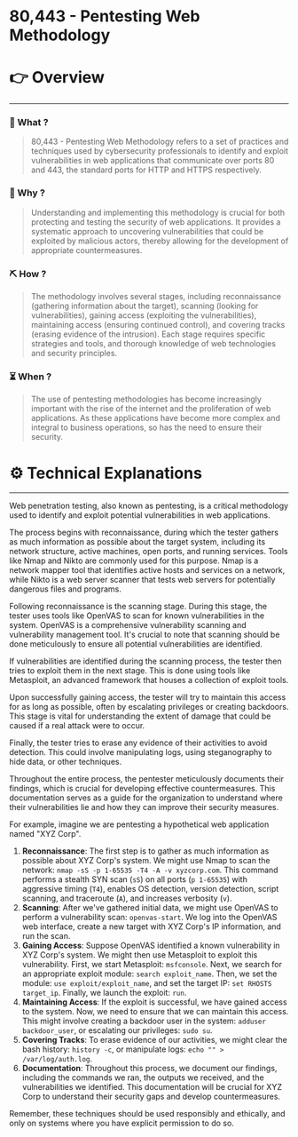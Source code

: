 # 80,443 - Pentesting Web Methodology


# 👉 Overview

---

### 👀 What ?

> 80,443 - Pentesting Web Methodology refers to a set of practices and techniques used by cybersecurity professionals to identify and exploit vulnerabilities in web applications that communicate over ports 80 and 443, the standard ports for HTTP and HTTPS respectively.
> 

### 🧐 Why ?

> Understanding and implementing this methodology is crucial for both protecting and testing the security of web applications. It provides a systematic approach to uncovering vulnerabilities that could be exploited by malicious actors, thereby allowing for the development of appropriate countermeasures.
> 

### ⛏️ How ?

> The methodology involves several stages, including reconnaissance (gathering information about the target), scanning (looking for vulnerabilities), gaining access (exploiting the vulnerabilities), maintaining access (ensuring continued control), and covering tracks (erasing evidence of the intrusion). Each stage requires specific strategies and tools, and thorough knowledge of web technologies and security principles.
> 

### ⏳ When ?

> The use of pentesting methodologies has become increasingly important with the rise of the internet and the proliferation of web applications. As these applications have become more complex and integral to business operations, so has the need to ensure their security.
> 

# ⚙️ Technical Explanations

---

Web penetration testing, also known as pentesting, is a critical methodology used to identify and exploit potential vulnerabilities in web applications.

The process begins with reconnaissance, during which the tester gathers as much information as possible about the target system, including its network structure, active machines, open ports, and running services. Tools like Nmap and Nikto are commonly used for this purpose. Nmap is a network mapper tool that identifies active hosts and services on a network, while Nikto is a web server scanner that tests web servers for potentially dangerous files and programs.

Following reconnaissance is the scanning stage. During this stage, the tester uses tools like OpenVAS to scan for known vulnerabilities in the system. OpenVAS is a comprehensive vulnerability scanning and vulnerability management tool. It's crucial to note that scanning should be done meticulously to ensure all potential vulnerabilities are identified.

If vulnerabilities are identified during the scanning process, the tester then tries to exploit them in the next stage. This is done using tools like Metasploit, an advanced framework that houses a collection of exploit tools.

Upon successfully gaining access, the tester will try to maintain this access for as long as possible, often by escalating privileges or creating backdoors. This stage is vital for understanding the extent of damage that could be caused if a real attack were to occur.

Finally, the tester tries to erase any evidence of their activities to avoid detection. This could involve manipulating logs, using steganography to hide data, or other techniques.

Throughout the entire process, the pentester meticulously documents their findings, which is crucial for developing effective countermeasures. This documentation serves as a guide for the organization to understand where their vulnerabilities lie and how they can improve their security measures.

For example, imagine we are pentesting a hypothetical web application named "XYZ Corp".

1. **Reconnaissance**: The first step is to gather as much information as possible about XYZ Corp's system. We might use Nmap to scan the network: `nmap -sS -p 1-65535 -T4 -A -v xyzcorp.com`. This command performs a stealth SYN scan (`sS`) on all ports (`p 1-65535`) with aggressive timing (`T4`), enables OS detection, version detection, script scanning, and traceroute (`A`), and increases verbosity (`v`).
2. **Scanning**: After we've gathered initial data, we might use OpenVAS to perform a vulnerability scan: `openvas-start`. We log into the OpenVAS web interface, create a new target with XYZ Corp's IP information, and run the scan.
3. **Gaining Access**: Suppose OpenVAS identified a known vulnerability in XYZ Corp's system. We might then use Metasploit to exploit this vulnerability. First, we start Metasploit: `msfconsole`. Next, we search for an appropriate exploit module: `search exploit_name`. Then, we set the module: `use exploit/exploit_name`, and set the target IP: `set RHOSTS target_ip`. Finally, we launch the exploit: `run`.
4. **Maintaining Access**: If the exploit is successful, we have gained access to the system. Now, we need to ensure that we can maintain this access. This might involve creating a backdoor user in the system: `adduser backdoor_user`, or escalating our privileges: `sudo su`.
5. **Covering Tracks**: To erase evidence of our activities, we might clear the bash history: `history -c`, or manipulate logs: `echo "" > /var/log/auth.log`.
6. **Documentation**: Throughout this process, we document our findings, including the commands we ran, the outputs we received, and the vulnerabilities we identified. This documentation will be crucial for XYZ Corp to understand their security gaps and develop countermeasures.

Remember, these techniques should be used responsibly and ethically, and only on systems where you have explicit permission to do so.
